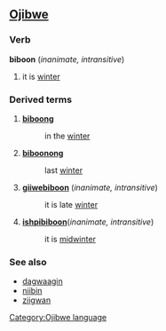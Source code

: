 ==[[Ojibwe]]==
===Verb===
'''biboon''' (''inanimate, intransitive'')

# it is [[winter]]

===Derived terms===
#'''[[biboong]]'''
#:in the [[winter]]
#'''[[biboonong]]'''
#:last [[winter]]
#'''[[giiwebiboon]]''' (''inanimate, intransitive'')
#:it is late [[winter]]
#'''[[ishpibiboon]]'''(''inanimate, intransitive'')
#:it is [[midwinter]]

===See also===
*[[dagwaagin]]
*[[niibin]]
*[[ziigwan]]

[[Category:Ojibwe language]]